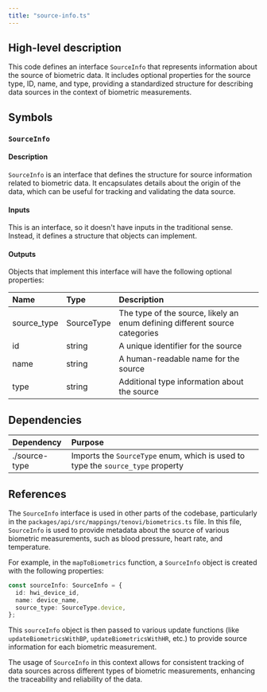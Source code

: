 ```yaml
---
title: "source-info.ts"
---
```


## High-level description
This code defines an interface `SourceInfo` that represents information about the source of biometric data. It includes optional properties for the source type, ID, name, and type, providing a standardized structure for describing data sources in the context of biometric measurements.

## Symbols

### `SourceInfo`
#### Description
`SourceInfo` is an interface that defines the structure for source information related to biometric data. It encapsulates details about the origin of the data, which can be useful for tracking and validating the data source.

#### Inputs
This is an interface, so it doesn't have inputs in the traditional sense. Instead, it defines a structure that objects can implement.

#### Outputs
Objects that implement this interface will have the following optional properties:

| Name | Type | Description |
|:-----|:-----|:------------|
| source_type | SourceType | The type of the source, likely an enum defining different source categories |
| id | string | A unique identifier for the source |
| name | string | A human-readable name for the source |
| type | string | Additional type information about the source |

## Dependencies
| Dependency | Purpose |
|:-----------|:--------|
| ./source-type | Imports the `SourceType` enum, which is used to type the `source_type` property |

## References
The `SourceInfo` interface is used in other parts of the codebase, particularly in the `packages/api/src/mappings/tenovi/biometrics.ts` file. In this file, `SourceInfo` is used to provide metadata about the source of various biometric measurements, such as blood pressure, heart rate, and temperature.

For example, in the `mapToBiometrics` function, a `SourceInfo` object is created with the following properties:

```typescript
const sourceInfo: SourceInfo = {
  id: hwi_device_id,
  name: device_name,
  source_type: SourceType.device,
};
```

This `sourceInfo` object is then passed to various update functions (like `updateBiometricsWithBP`, `updateBiometricsWithHR`, etc.) to provide source information for each biometric measurement.

The usage of `SourceInfo` in this context allows for consistent tracking of data sources across different types of biometric measurements, enhancing the traceability and reliability of the data.